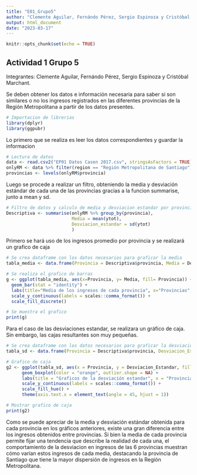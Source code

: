 ```yaml
---
title: "E01_Grupo5"
author: "Clemente Aguilar, Fernándo Pérez, Sergio Espinoza y Cristóbal Marchant"
output: html_document
date: "2023-03-17"
---
```

 
```r
knitr::opts_chunk$set(echo = TRUE)
```

## Actividad 1 Grupo 5

Integrantes: Clemente Aguilar, Fernándo Pérez, Sergio Espinoza y Cristóbal Marchant.

Se deben obtener los datos e información necesaria para saber si son similares o no los ingresos registrados en las diferentes provincias de la Región Metropolitana a partir de los datos presentes.

```r
# Importacion de librerias
library(dplyr)
library(ggpubr)
```

Lo primero que se realiza es leer los datos correspondientes y guardar la informacion

```r
# Lectura de datos
data <- read.csv2("EP01 Datos Casen 2017.csv", stringsAsFactors = TRUE)
onlyRM <- data %>% filter(region == "Región Metropolitana de Santiago")
provincias <- levels(onlyRM$provincia)
```

Luego se procede a realizar un filtro, obteniendo la media y desviación estándar de cada una de las provincias gracias a la funcion summarise, junto a mean y sd.

```r
# Filtro de datos y calculo de media y desviacion estandar por provincias
Descriptiva <- summarise(onlyRM %>% group_by(provincia), 
                         Media = mean(ytot), 
                         Desviacion_estandar = sd(ytot)
                         )
```

Primero se hará uso de los ingresos promedio por provincia y se realizará un grafico de caja

```r
# Se crea dataframe con los datos necesarios para graficar la media
tabla_media <- data.frame(Provincia = Descriptiva$provincia, Media = Descriptiva$Media)

# Se realiza el grafico de barras
g <- ggplot(tabla_media, aes(x=Provincia, y= Media, fill= Provincia)) + 
  geom_bar(stat = "identity") + 
  labs(title="Media de los ingresos de cada provincia", x="Provincias", y="Media") +
  scale_y_continuous(labels = scales::comma_format()) +
  scale_fill_discrete()

# Se muestra el grafico
print(g)
```

Para el caso de las desviaciones estandar, se realizara un gráfico de caja. Sin embargo, las cajas resultantes son muy pequeñas.

```r
# Se crea dataframe con los datos necesarios para graficar la desviacion estandar
tabla_sd <- data.frame(Provincia = Descriptiva$provincia, Desviacion_Estandar = Descriptiva$Desviacion_estandar)

# Grafico de caja
g2 <- ggplot(tabla_sd, aes(x = Provincia, y = Desviacion_Estandar, fill = Provincia)) +
      geom_boxplot(color = "orange", outlier.shape = NA) +
      labs(title = "Graficos de la desviación estandar", x = "Provincia", y = "Desviación estándar") +
      scale_y_continuous(labels = scales::comma_format()) +
      scale_fill_hue() +
      theme(axis.text.x = element_text(angle = 45, hjust = 1))

# Mostrar grafico de caja
print(g2)
```

Como se puede apreciar de la media y desviación estándar obtenida para cada provincia en los gráficos anteriores, existe una gran diferencia entre los ingresos obtenidos entre provincias. Si bien la media de cada provincia permite fijar una tendencia que describe la realidad de cada una, el comportamiento de la desviacion en ingresos de las 6 provincias muestran cómo varían estos ingresos de cada media, destacando la provincia de Santiago que tiene la mayor dispersión de ingresos en la Región Metropolitana.